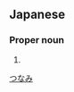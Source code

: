 ==Japanese==
{{ja-kanjitab|都|並}}

===Proper noun===
{{ja-pos|proper|つなみ}}

# {{surname|lang=ja}}

[[Category:Japanese surnames|つなみ]]